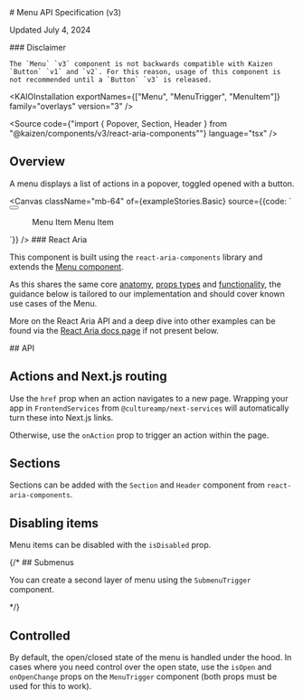 
<Meta title="Actions/Menu/v3/API Specification"/>

<SbContent>
  # Menu API Specification (v3)

  Updated July 4, 2024
</SbContent>

<ResourceLinks
  sourceCode="https://github.com/cultureamp/kaizen-design-system/tree/main/packages/components/src/__actions__/Menu"
  figma="https://www.figma.com/design/eZKEE5kXbEMY3lx84oz8iN/%F0%9F%92%9C-Heart-UI-Kit?m=auto&node-id=6262-0&t=I4H23jCrCJz4O2nf-1"
  designGuidelines="/?path=/docs/actions-menu-v3-usage-guidelines--docs"
  ariaComponentPage="https://react-spectrum.adobe.com/react-aria/Menu.html"
/>

<SbContent className="mb-24">
  <div className="bg-yellow-100 border-default border-yellow-400 rounded px-24">
    ### Disclaimer

    The `Menu` `v3` component is not backwards compatible with Kaizen `Button` `v1` and `v2`. For this reason, usage of this component is not recommended until a `Button` `v3` is released.
  </div>
</SbContent>

<SbContent className="mb-24">

  <KAIOInstallation exportNames={["Menu", "MenuTrigger", "MenuItem"]} family="overlays" version="3" />

  <Source code={"import { Popover, Section, Header } from \"@kaizen/components/v3/react-aria-components\""} language="tsx" />

  ## Overview

  A menu displays a list of actions in a popover, toggled opened with a button.
</SbContent>

<Canvas
  className="mb-64"
  of={exampleStories.Basic}
  source={{code: `
<MenuTrigger>
  <Button><MeatballsIcon aria-label="Actions" /></Button>
  <Menu>
    <MenuItem href="#">Menu Item</MenuItem>
    <MenuItem onAction={handleAction}>Menu Item</MenuItem>
  </Menu>
</MenuTrigger>
  `}}
/>

<SbContent className="mb-64">
  ### React Aria

  This component is built using the `react-aria-components` library and extends the [Menu component](https://react-spectrum.adobe.com/react-aria/Menu.html).

  As this shares the same core [anatomy](https://react-spectrum.adobe.com/react-aria/Menu.html#anatomy), [props types](https://react-spectrum.adobe.com/react-aria/Menu.html#menu-1) and [functionality](https://react-spectrum.adobe.com/react-aria/Menu.html#features), the guidance below is tailored to our implementation and should cover known use cases of the Menu.

  More on the React Aria API and a deep dive into other examples can be found via the [React Aria docs page](https://react-spectrum.adobe.com/react-aria/Menu.html) if not present below.
</SbContent>

<SbContent className="mb-12">
  ## API
</SbContent>

<Controls of={exampleStories.Basic}  />

## Actions and Next.js routing

Use the `href` prop when an action navigates to a new page. Wrapping your app in `FrontendServices` from `@cultureamp/next-services` will automatically turn these into Next.js links.

Otherwise, use the `onAction` prop to trigger an action within the page.

<Canvas className="mb-24" of={docsStories.Actions}  />

## Sections

Sections can be added with the `Section` and `Header` component from `react-aria-components`.

<Canvas className="mb-24" of={exampleStories.WithSections}  />

## Disabling items

Menu items can be disabled with the `isDisabled` prop.

<Canvas className="mb-24" of={exampleStories.DisabledItems}  />

{/* ## Submenus

You can create a second layer of menu using the `SubmenuTrigger` component.

<Canvas className="mb-24" of={exampleStories.Submenu}  /> */}

## Controlled

By default, the open/closed state of the menu is handled under the hood. In cases where you need control over the open state, use the `isOpen` and `onOpenChange` props on the `MenuTrigger` component (both props must be used for this to work).

<Canvas className="mb-24" of={exampleStories.Controlled}  />


